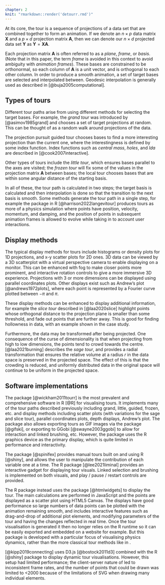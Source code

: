 ```yaml
---
chapter: 2
knit: "rmarkdown::render('detourr.rmd')"
---
```


At its core, the tour is a sequence of projections of a data set that are combined together to form an animation. If we denote an $n \times p$ data matrix $\mathbf X$ and a $p \times d$ projection matrix $\mathbf A$, then we can denote our $n \times d$ projected data set $\mathbf Y$ as $\mathbf Y = \mathbf X \mathbf A$. 

Each projection matrix $\mathbf A$ is often referred to as a _plane_, _frame_, or _basis_. (Note that in this paper, the term _frame_ is avoided in this context to avoid ambiguity with _animation frames_). These bases are constrained to be orthonormal, so each column of $\mathbf A$ is a unit vector, and is orthogonal to each other column. In order to produce a smooth animation, a set of target bases are selected and interpolated between. Geodesic interpolation is generally used as described in [@buja2005computational]. 

## Types of tours

Different tour paths arise from using different methods for selecting the target bases. For example, the _grand tour_ was introduced by [@asimov1985grand] and chooses a set of target projections at random. This can be thought of as a random walk around projections of the data.

The projection pursuit guided tour chooses bases to find a more interesting projection than the current one, where the interestingness is defined by some index function. Index functions such as _central mass_, _holes_, and _lda_ are described in [@cook2007interactive].

Other types of tours include the _little tour_, which ensures bases parallel to the axes are visited; the _frozen tour_ will fix some of the values in the projection matrix $\mathbf A$ between bases; the local tour chooses bases that are within some angular distance of the starting basis.

In all of these, the tour path is calculated in two steps; the target basis is calculated and then interpolation is done so that the transition to the next basis is smooth. Some methods generate the tour path in a single step, for example the \CRANpkg{langevitour} package in R [@harrison2022langevitour] produces tours as more of a physics simulation where points have position, velocity, momentum, and damping, and the position of points in subsequent animation frames is allowed to evolve while taking in to account user interactions.

## Display methods

The typical display methods for tours include histograms or density plots for 1D projections, and x-y scatter plots for 2D ones. 3D data can be viewed by a 3D scatterplot with a virtual perspective camera to enable displaying on a monitor. This can be enhanced with fog to make closer points more prominent, and interactive rotation controls to give a more immersive 3D experience. Projections with 3 or more dimensions can be displayed using parallel coordinates plots. Other displays exist such as Andrew's plot [@andrews1972plots], where each point is represented by a Fourier curve plotted between $-\pi$ and $\pi$.

These display methods can be enhanced to display additional information, for example the _slice tour_ described in [@laa2020slice] highlight points whose orthogonal distance to the projection plane is smaller than some threshold, and fade out points that are further away. This is good for finding hollowness in data, with an example shown in the case study.

Furthermore, the data may be transformed after being projected. One consequence of the curse of dimensionality is that when projecting from high to low dimensions, the points tend to crowd towards the centre. [@laa2021burning] describes the _sage tour_, and provides a radial transformation that ensures the relative volume at a radius $r$ in the data space is preserved in the projected space. The effect of this is that the crowding is reduced, and uniformly distributed data in the original space will continue to be uniform in the projected space.

## Software implementations

The \CRANpkg{tourr} package [@wickham2011tourr] is the most prevalent and comprehensive software in R [@R] for visualising tours. It implements many of the tour paths described previously including grand, little, guided, frozen, etc. and display methods including scatter plots (with variations for the sage and slice tour), parallel coordinates plots, depth displays, Andrew's plot. The package also allows exporting tours as GIF images via the \CRANpkg{gifski} package [@gifski], or exporting to GGobi [@swayne2003ggobi] to allow for interaction and linked brushing, etc. However, the \CRANpkg{tourr} package uses the R graphics device as the primary display, which is quite limited in performance and interactivity. 

The \CRANpkg{spinifex} package [@spinifex] provides manual tours built on \CRANpkg{tourr} and using R \CRANpkg{shiny} [@shiny], and allows the user to manipulate the contribution of each variable one at a time. The \CRANpkg{liminal} R package [@lee2021liminal] provides an interactive gadget for displaying tour visuals. Linked selection and brushing is implemented on both visuals, and play / pause / restart controls are provided.

The \CRANpkg{langevitour} R package instead uses the \CRANpkg{htmlwidgets} package [@htmlwidgets] to display the tour. The main calculations are performed in JavaScript and the points are displayed as a scatter plot using HTML5 Canvas. The displays have good performance so large numbers of data points can be plotted with the animation remaining smooth, and includes interactive features such as drag-and-drop of additional plot elements, and modifying parameters of the tour and having the changes reflected in real time. Once the tour visualisation is generated it then no longer relies on the R runtime so it can be easily exported and embedded on a website for example. But this package is developed with a particular focus of visualising physics dynamics, rather than the more classical tour methods like in \CRANpkg{tourr}.

[@kipp2019connecting] uses D3.js [@bostock2011d3] combined with the R \CRANpkg{shiny} [@shiny] package to display dynamic tour visualisations. However, this setup had limited performance; the client-server nature of \CRANpkg{shiny} led to inconsistent frame rates, and the number of points that could be drawn was limited to <2000 because of the limitations of SVG when drawing many individual elements.
